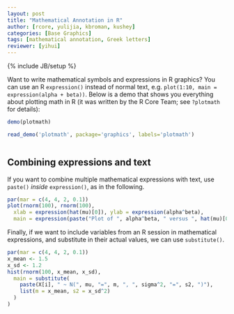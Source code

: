 ```yaml
---
layout: post
title: "Mathematical Annotation in R"
author: [rcore, yulijia, kbroman, kushey]
categories: [Base Graphics]
tags: [mathematical annotation, Greek letters]
reviewer: [yihui]
---
```

{% include JB/setup %}

Want to write mathematical symbols and expressions in R graphics? You can use an R `expression()`
instead of normal text, e.g. `plot(1:10, main = expression(alpha + beta))`. Below is a demo that
shows you everything about plotting math in R (it was written by the R Core Team; see `?plotmath`
for details):

```r
demo(plotmath)
```
```r
read_demo('plotmath', package='graphics', labels='plotmath')
```
```r
```

## Combining expressions and text

If you want to combine multiple mathematical expressions with text, use `paste()` _inside_
`expression()`, as in the following.

```r
par(mar = c(4, 4, 2, 0.1))
plot(rnorm(100), rnorm(100),
  xlab = expression(hat(mu)[0]), ylab = expression(alpha^beta),
  main = expression(paste("Plot of ", alpha^beta, " versus ", hat(mu)[0])))
```

Finally, if we want to include variables from an R session in mathematical expressions, and
substitute in their actual values, we can use `substitute()`.

```r
par(mar = c(4, 4, 2, 0.1))
x_mean <- 1.5
x_sd <- 1.2
hist(rnorm(100, x_mean, x_sd),
  main = substitute(
    paste(X[i], " ~ N(", mu, "=", m, ", ", sigma^2, "=", s2, ")"),
    list(m = x_mean, s2 = x_sd^2)
  )
)
```
